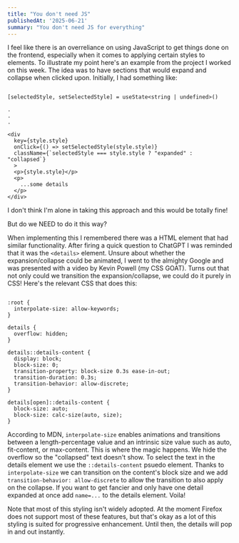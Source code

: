 ```yaml
---
title: "You don't need JS"
publishedAt: '2025-06-21'
summary: "You don't need JS for everything"
---
```


I feel like there is an overreliance on using JavaScript to get things done on the frontend, especially when it comes to
applying certain styles to elements. To illustrate my point here's an example from the project I worked on this week. The
idea was to have sections that would expand and collapse when clicked upon. Initially, I had something like:

```

[selectedStyle, setSelectedStyle] = useState<string | undefined>()

.
.
.

<div
  key={style.style}
  onClick={() => setSelectedStyle(style.style)}
  className={`selectedStyle === style.style ? "expanded" : "collapsed`}
  >
  <p>{style.style}</p>
  <p>
    ...some details
  </p>
</div>

```

I don't think I'm alone in taking this approach and this would be totally fine!

But do we NEED to do it this way?

When implementing this I remembered there was a HTML element that had similar functionality.
After firing a quick question to ChatGPT I was reminded that it was the `<details>` element.
Unsure about whether the expansion/collapse could be animated, I went to the almighty Google
and was presented with a video by Kevin Powell (my CSS GOAT). Turns out that not only could
we transition the expansion/collapse, we could do it purely in CSS! Here's the relevant CSS
that does this:

```

:root {
  interpolate-size: allow-keywords;
}

details {
  overflow: hidden;
}

details::details-content {
  display: block;
  block-size: 0;
  transition-property: block-size 0.3s ease-in-out;
  transition-duration: 0.3s;
  transition-behavior: allow-discrete;
}

details[open]::details-content {
  block-size: auto;
  block-size: calc-size(auto, size);
}

```

According to MDN, `interpolate-size` enables animations and transitions between a length-percentage value
and an intrinsic size value such as auto, fit-content, or max-content. This is where the magic happens.
We hide the overflow so the "collapsed" text doesn't show. To select the text in the details element we use
the `::details-content` psuedo element. Thanks to `interpolate-size` we can transition on the content's block
size and we add `transition-behavior: allow-discrete` to allow the transition to also apply on the collapse.
If you want to get fancier and only have one detail expanded at once add `name=...` to the details element.
Voila!

Note that most of this styling isn't widely adopted. At the moment Firefox does not support most of these features,
but that's okay as a lot of this styling is suited for progressive enhancement. Until then, the details will pop in and out
instantly.
